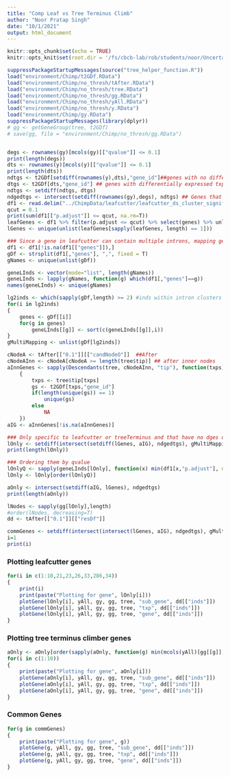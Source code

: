 ```yaml
---
title: "Comp Leaf vs Tree Terminus Climb"
author: "Noor Pratap Singh"
date: "10/1/2021"
output: html_document
---
```


```r
knitr::opts_chunk$set(echo = TRUE)
knitr::opts_knit$set(root.dir = '/fs/cbcb-lab/rob/students/noor/Uncertainity/treeTerminusScripts')
```

```r
suppressPackageStartupMessages(source("tree_helper_function.R"))
load("environment/Chimp/t2GDf.RData")
load("environment/Chimp/no_thresh/tAfter.RData")
load("environment/Chimp/no_thresh/tree.RData")
load("environment/Chimp/no_thresh/gg.RData")
load("environment/Chimp/no_thresh/yAll.RData")
load("environment/Chimp/no_thresh/y.RData")
load("environment/Chimp/gy.RData")
suppressPackageStartupMessages(library(dplyr))
# gg <- getGeneGroup(tree, t2GDf)
# save(gg, file = "environment/Chimp/no_thresh/gg.RData")


degs <- rownames(gy)[mcols(gy)[["qvalue"]] <= 0.1]
print(length(degs))
dts <- rownames(y)[mcols(y)[["qvalue"]] <= 0.1]
print(length(dts))
ndtgs <- t2GDf[setdiff(rownames(y),dts),"gene_id"]##genes with no differential txp
dtgs <- t2GDf[dts,"gene_id"] ## genes with differentially expressed txps
ndtgs <- setdiff(ndtgs, dtgs)
ndgedtgs <- intersect(setdiff(rownames(gy),degs), ndtgs) ## Genes that have neither dtes nor dges
df1 <- read.delim("../ChimpData/leafcutter/leafcutter_ds_cluster_significance.txt")
qcut = 0.1
print(sum(df1[["p.adjust"]] <= qcut, na.rm=T))
leafGenes <- df1 %>% filter(p.adjust <= qcut) %>% select(genes) %>% unlist %>% strsplit(split = ",", fixed = T)
lGenes <- unique(unlist(leafGenes[sapply(leafGenes, length) == 1]))

### Since a gene in leafcutter can contain multiple introns, mapping genes to introns. Further an intron can contain multiple genes
df1 <- df1[!is.na(df1[["genes"]]),]
gDf <- strsplit(df1[,"genes"], ",", fixed = T)
gNames <- unique(unlist(gDf))

geneLInds <- vector(mode="list", length(gNames))
geneLInds <- lapply(gNames, function(g) which(df1[,"genes"]==g))
names(geneLInds) <- unique(gNames)

lg2inds <- which(sapply(gDf,length) >= 2) #inds within intron clusters that contain multiple genes
for(i in lg2inds)
{
    genes <- gDf[[i]]
    for(g in genes)
        geneLInds[[g]] <- sort(c(geneLInds[[g]],i))
}
gMultiMapping <- unlist(gDf[lg2inds])

cNodeA <- tAfter[["0.1"]][["candNodeO"]]  ##After
cNodeAInn <- cNodeA[cNodeA >= length(tree$tip)] ## after inner nodes
aInnGenes <- sapply(Descendants(tree, cNodeAInn, "tip"), function(txps) ## genes that map to these inner nodes
    {
        txps <- tree$tip[txps]
        gs <- t2GDf[txps,"gene_id"]
        if(length(unique(gs)) == 1)
            unique(gs)
        else
            NA
    })
aIG <- aInnGenes[!is.na(aInnGenes)]

### Only specific to leafcutter or treeTerminus and that have no dges or dtes
lOnly <- setdiff(intersect(setdiff(lGenes, aIG), ndgedtgs), gMultiMapping) ### Also making sure that leaf genes that are output as a part of only 1 cluster and map to clusters that yields more than 1 gene
print(length(lOnly))

### Ordering them by qvalue
lOnlyQ <- sapply(geneLInds[lOnly], function(x) min(df1[x,"p.adjust"], na.rm = T))
lOnly <- lOnly[order(lOnlyQ)]

aOnly <- intersect(setdiff(aIG, lGenes), ndgedtgs)
print(length(aOnly))

lNodes <- sapply(gg[lOnly],length)
#order(lNodes, decreasing=T)
dd <- tAfter[["0.1"]][["resDf"]]

commGenes <- setdiff(intersect(intersect(lGenes, aIG), ndgedtgs), gMultiMapping)
i=1
print(i)
```

### Plotting leafcutter genes
```r
for(i in c(1:10,21,23,26,33,286,34))
{
    print(i)
    print(paste("Plotting for gene", lOnly[i]))
    plotGene(lOnly[i], yAll, gy, gg, tree, "sub_gene", dd[["inds"]])
    plotGene(lOnly[i], yAll, gy, gg, tree, "txp", dd[["inds"]])
    plotGene(lOnly[i], yAll, gy, gg, tree, "gene", dd[["inds"]])
}
```

### Plotting tree terminus climber genes
```r
aOnly <- aOnly[order(sapply(aOnly, function(g) min(mcols(yAll)[gg[[g]], "qvalue"])))]
for(i in c(1:10))
{
    print(paste("Plotting for gene", aOnly[i]))
    plotGene(aOnly[i], yAll, gy, gg, tree, "sub_gene", dd[["inds"]])
    plotGene(aOnly[i], yAll, gy, gg, tree, "txp", dd[["inds"]])
    plotGene(aOnly[i], yAll, gy, gg, tree, "gene", dd[["inds"]])
}
```

### Common Genes
```r
for(g in commGenes)
{
    print(paste("Plotting for gene", g))
    plotGene(g, yAll, gy, gg, tree, "sub_gene", dd[["inds"]])
    plotGene(g, yAll, gy, gg, tree, "txp", dd[["inds"]])
    plotGene(g, yAll, gy, gg, tree, "gene", dd[["inds"]])
}
```